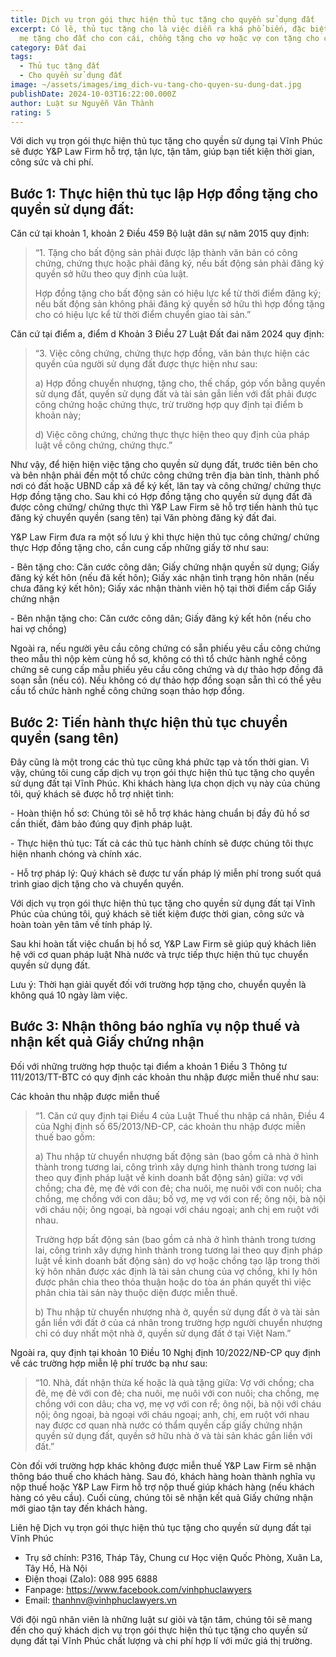 ```yaml
---
title: Dịch vụ trọn gói thực hiện thủ tục tặng cho quyền sử dụng đất
excerpt: Có lẽ, thủ tục tặng cho là việc diễn ra khá phổ biến, đặc biệt là cha
  mẹ tặng cho đất cho con cái, chồng tặng cho vợ hoặc vợ con tặng cho chồng
category: Đất đai
tags:
  - Thủ tục tặng đất
  - Cho quyền sử dụng đất
image: ~/assets/images/img_dich-vu-tang-cho-quyen-su-dung-dat.jpg
publishDate: 2024-10-03T16:22:00.000Z
author: Luật sư Nguyễn Văn Thành
rating: 5
---
```

Với dich vụ trọn gói thực hiện thủ tục tặng cho quyền sử dụng tại Vĩnh Phúc sẽ được Y&P Law Firm hỗ trợ, tận lực, tận tâm, giúp bạn tiết kiện thời gian, công sức và chi phí.

## Bước 1: Thực hiện thủ tục lập Hợp đồng tặng cho quyền sử dụng đất:

Căn cứ tại khoản 1, khoản 2 Điều 459 Bộ luật dân sự năm 2015 quy định:

>  “1. Tặng cho bất động sản phải được lập thành văn bản có công chứng, chứng thực hoặc phải đăng ký, nếu bất động sản phải đăng ký quyền sở hữu theo quy định của luật.
>
> Hợp đồng tặng cho bất động sản có hiệu lực kể từ thời điểm đăng ký; nếu bất động sản không phải đăng ký quyền sở hữu thì hợp đồng tặng cho có hiệu lực kể từ thời điểm chuyển giao tài sản.”

Căn cứ tại điểm a, điểm d Khoản 3 Điều 27 Luật Đất đai năm 2024 quy định:

> “3. Việc công chứng, chứng thực hợp đồng, văn bản thực hiện các quyền của người sử dụng đất được thực hiện như sau:
>
> a) Hợp đồng chuyển nhượng, tặng cho, thế chấp, góp vốn bằng quyền sử dụng đất, quyền sử dụng đất và tài sản gắn liền với đất phải được công chứng hoặc chứng thực, trừ trường hợp quy định tại điểm b khoản này;
>
> d) Việc công chứng, chứng thực thực hiện theo quy định của pháp luật về công chứng, chứng thực.” 

Như vậy, để hiện hiện việc tặng cho quyền sử dụng đất, trước tiên bên cho và bên nhận phải đến một tổ chức công chứng trên địa bàn tỉnh, thành phố nơi có đất hoặc UBND cấp xã để ký kết, lăn tay và công chứng/ chứng thực Hợp đồng tặng cho. Sau khi có Hợp đồng tặng cho quyền sử dụng đất đã được công chứng/ chứng thực thì Y&P Law Firm sẽ hỗ trợ tiến hành thủ tục đăng ký chuyển quyền (sang tên) tại Văn phòng đăng ký đất đai.

Y&P Law Firm đưa ra một số lưu ý khi thực hiện thủ tục công chứng/ chứng thực Hợp đồng tặng cho, cần cung cấp những giấy tờ như sau:

\- Bên tặng cho: Căn cước công dân; Giấy chứng nhận quyền sử dụng; Giấy đăng ký kết hôn (nếu đã kết hôn); Giấy xác nhận tình trạng hôn nhân (nếu chưa đăng ký kết hôn); Giấy xác nhận thành viên hộ tại thời điểm cấp Giấy chứng nhận

\- Bên nhận tặng cho: Căn cước công dân; Giấy đăng ký kết hôn (nếu cho hai vợ chồng)

Ngoài ra, nếu người yêu cầu công chứng có sẵn phiếu yêu cầu công chứng theo mẫu thì nộp kèm cùng hồ sơ, không có thì tổ chức hành nghề công chứng sẽ cung cấp mẫu phiếu yêu cầu công chứng và dự thảo hợp đồng đã soạn sẵn (nếu có). Nếu không có dự thảo hợp đồng soạn sẵn thì có thể yêu cầu tổ chức hành nghề công chứng soạn thảo hợp đồng.

## Bước 2: Tiến hành thực hiện thủ tục chuyển quyền (sang tên)

Đây cũng là một trong các thủ tục cũng khá phức tạp và tốn thời gian. Vì vậy, chúng tôi cung cấp dịch vụ trọn gói thực hiện thủ tục tặng cho quyền sử dụng đất tại Vĩnh Phúc. Khi khách hàng lựa chọn dịch vụ này của chúng tôi, quý khách sẽ được hỗ trợ nhiệt tình:

\- Hoàn thiện hồ sơ: Chúng tôi sẽ hỗ trợ khác hàng chuẩn bị đầy đủ hồ sơ cần thiết, đảm bảo đúng quy định pháp luật.

\- Thực hiện thủ tục: Tất cả các thủ tục hành chính sẽ được chúng tôi thực hiện nhanh chóng và chính xác.

\- Hỗ trợ pháp lý: Quý khách sẽ được tư vấn pháp lý miễn phí trong suốt quá trình giao dịch tặng cho và chuyển quyền.

Với dịch vụ trọn gói thực hiện thủ tục tặng cho quyền sử dụng đất tại Vĩnh Phúc của chúng tôi, quý khách sẽ tiết kiệm được thời gian, công sức và hoàn toàn yên tâm về tính pháp lý.

Sau khi hoàn tất việc chuẩn bị hồ sơ, Y&P Law Firm sẽ giúp quý khách liên hệ với cơ quan pháp luật Nhà nước và trực tiếp thực hiện thủ tục chuyển quyền sử dụng đất.

Lưu ý: Thời hạn giải quyết đối với trường hợp tặng cho, chuyển quyền là không quá 10 ngày làm việc.

## Bước 3: Nhận thông báo nghĩa vụ nộp thuế và nhận kết quả Giấy chứng nhận

Đối với những trường hợp thuộc tại điểm a khoản 1 Điều 3 Thông tư 111/2013/TT-BTC có quy định các khoản thu nhập được miễn thuế như sau:

Các khoản thu nhập được miễn thuế

> “1. Căn cứ quy định tại Điều 4 của Luật Thuế thu nhập cá nhân, Điều 4 của Nghị định số 65/2013/NĐ-CP, các khoản thu nhập được miễn thuế bao gồm:
>
> a) Thu nhập từ chuyển nhượng bất động sản (bao gồm cả nhà ở hình thành trong tương lai, công trình xây dựng hình thành trong tương lai theo quy định pháp luật về kinh doanh bất động sản) giữa: vợ với chồng; cha đẻ, mẹ đẻ với con đẻ; cha nuôi, mẹ nuôi với con nuôi; cha chồng, mẹ chồng với con dâu; bố vợ, mẹ vợ với con rể; ông nội, bà nội với cháu nội; ông ngoại, bà ngoại với cháu ngoại; anh chị em ruột với nhau.
>
> Trường hợp bất động sản (bao gồm cả nhà ở hình thành trong tương lai, công trình xây dựng hình thành trong tương lai theo quy định pháp luật về kinh doanh bất động sản) do vợ hoặc chồng tạo lập trong thời kỳ hôn nhân được xác định là tài sản chung của vợ chồng, khi ly hôn được phân chia theo thỏa thuận hoặc do tòa án phán quyết thì việc phân chia tài sản này thuộc diện được miễn thuế.
>
> b) Thu nhập từ chuyển nhượng nhà ở, quyền sử dụng đất ở và tài sản gắn liền với đất ở của cá nhân trong trường hợp người chuyển nhượng chỉ có duy nhất một nhà ở, quyền sử dụng đất ở tại Việt Nam.”

Ngoài ra, quy định tại khoản 10 Điều 10 Nghị định 10/2022/NĐ-CP quy định về các trường hợp miễn lệ phí trước bạ như sau:

> “10. Nhà, đất nhận thừa kế hoặc là quà tặng giữa: Vợ với chồng; cha đẻ, mẹ đẻ với con đẻ; cha nuôi, mẹ nuôi với con nuôi; cha chồng, mẹ chồng với con dâu; cha vợ, mẹ vợ với con rể; ông nội, bà nội với cháu nội; ông ngoại, bà ngoại với cháu ngoại; anh, chị, em ruột với nhau nay được cơ quan nhà nước có thẩm quyền cấp giấy chứng nhận quyền sử dụng đất, quyền sở hữu nhà ở và tài sản khác gắn liền với đất.”

Còn đối với trường hợp khác không được miễn thuế Y&P Law Firm sẽ nhận thông báo thuế cho khách hàng. Sau đó, khách hàng hoàn thành nghĩa vụ nộp thuế hoặc Y&P Law Firm hỗ trợ nộp thuế giúp khách hàng (nếu khách hàng có yêu cầu). Cuối cùng, chúng tôi sẽ nhận kết quả Giấy chứng nhận mới giao tận tay đến khách hàng.

Liên hệ Dịch vụ trọn gói thực hiện thủ tục tặng cho quyền sử dụng đất tại Vĩnh Phúc

* Trụ sở chính: P316, Tháp Tây, Chung cư Học viện Quốc Phòng, Xuân La, Tây Hồ, Hà Nội
* Điện thoại (Zalo): 088 995 6888
* Fanpage: https://www.facebook.com/vinhphuclawyers
* Email:  thanhnv@vinhphuclawyers.vn

Với đội ngũ nhân viên là những luật sư giỏi và tận tâm, chúng tôi sẽ mang đến cho quý khách dịch vụ trọn gói thực hiện thủ tục tặng cho quyền sử dụng đất tại Vĩnh Phúc chất lượng và chi phí hợp lí với mức giá thị trường.

